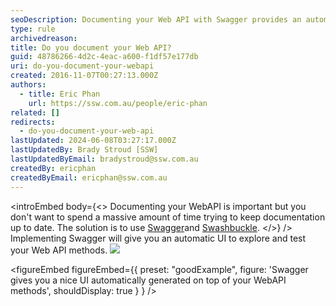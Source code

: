 ```yaml
---
seoDescription: Documenting your Web API with Swagger provides an automatic UI to explore and test methods, ensuring seamless integration with your application.
type: rule
archivedreason:
title: Do you document your Web API?
guid: 48786266-4d2c-4eac-a600-f1df57e177db
uri: do-you-document-your-webapi
created: 2016-11-07T00:27:13.000Z
authors:
  - title: Eric Phan
    url: https://ssw.com.au/people/eric-phan
related: []
redirects:
  - do-you-document-your-web-api
lastUpdated: 2024-06-08T03:27:17.000Z
lastUpdatedBy: Brady Stroud [SSW]
lastUpdatedByEmail: bradystroud@ssw.com.au
createdBy: ericphan
createdByEmail: ericphan@ssw.com.au
---
```


<introEmbed
  body={<>
Documenting your WebAPI is important but you don't want to spend a massive amount of time trying to keep documentation up to date. The solution is to use [Swagger](https://github.com/OAI/OpenAPI-Specification/blob/master/versions/2.0.md)and [Swashbuckle](https://github.com/domaindrivendev/Swashbuckle).
  </>}
/>
Implementing Swagger will give you an automatic UI to explore and test your Web API methods.
![](/uploads/rules/do-you-document-your-webapi/document-api-swagger.png)

<figureEmbed figureEmbed={{
  preset: "goodExample",
  figure: 'Swagger gives you a nice UI automatically generated on top of your WebAPI methods',
  shouldDisplay: true
} } />
